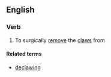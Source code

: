 ==English==

===Verb===
{{en-verb}}

# To surgically [[remove]] the [[claw]]s from

====Related terms====
*[[declawing]]